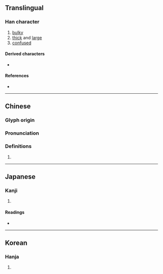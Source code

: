 {{also|龐}}
{{character info}}
==Translingual==

===Han character===
{{Han char|rn=27|rad=厂|as=07|sn=9|four=71212|canj=MIUH|ids=⿸厂尨}}

# [[bulky]]
# [[thick]] and [[large]]
# [[confused]]

====Derived characters====
* {{l|mul|[[𧎞]], [[𩤴]], [[𭸔]]}}

====References====
* {{Han ref|kx=0161.190|dkj=02942|dj=0367.380|hdz=10072.010|uh=5396|ud=21398|bh=CDF7|bd=52727}}

----

==Chinese==
{{zh-forms}}

===Glyph origin===
{{Han etym}}

===Pronunciation===
{{zh-pron
|m=máng,páng
|c=pong4
|mc=y
|oc=y
|cat=
}}

===Definitions===
{{zh-hanzi}}

# {{rfdef|zh}}

----

==Japanese==

===Kanji===
{{ja-kanji|grade=|rs=厂07}}

# {{rfdef|ja|sort=厂07}}

====Readings====
* {{ja-readings|on=ぼう|kun=お.おき.い}}

----

==Korean==

===Hanja===
{{ko-hanja|hangeul=방|rv=bang|mr=pang}}

# {{rfdef|ko|sort=厂07}}